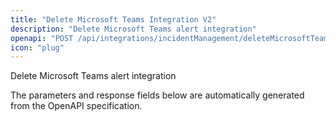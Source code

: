 ```yaml
---
title: "Delete Microsoft Teams Integration V2"
description: "Delete Microsoft Teams alert integration"
openapi: "POST /api/integrations/incidentManagement/deleteMicrosoftTeamsIntegrationV2"
icon: "plug"
---
```


Delete Microsoft Teams alert integration

<Note>
The parameters and response fields below are automatically generated from the OpenAPI specification.
</Note>
